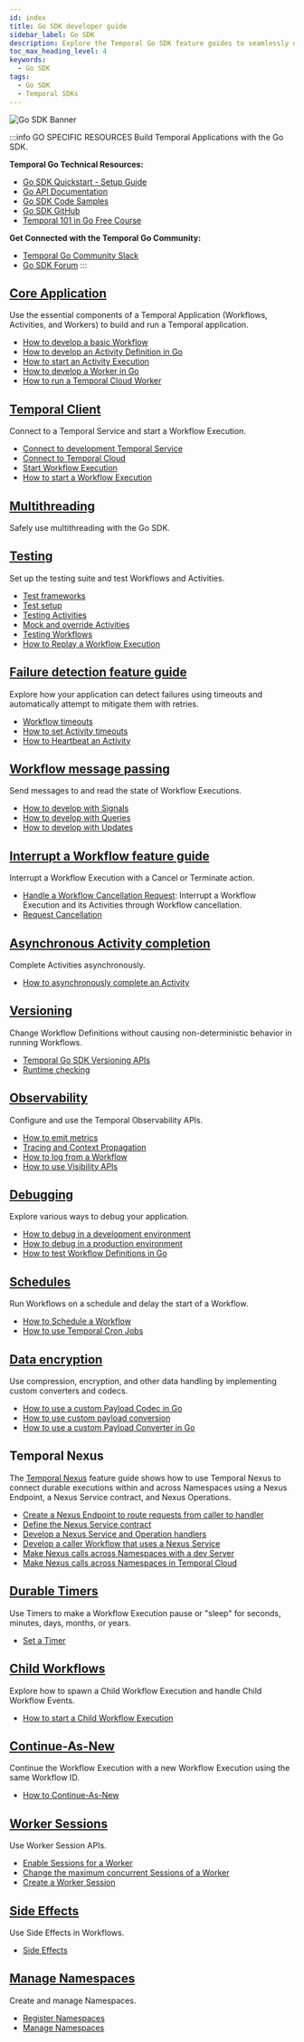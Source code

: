 ```yaml
---
id: index
title: Go SDK developer guide
sidebar_label: Go SDK
description: Explore the Temporal Go SDK feature guides to seamlessly develop and manage Temporal Applications with core components, Temporal Client connections, testing, debugging, versioning, and more.
toc_max_heading_level: 4
keywords:
  - Go SDK
tags:
  - Go SDK
  - Temporal SDKs
---
```



![Go SDK Banner](/img/assets/banner-go-temporal.png)

:::info GO SPECIFIC RESOURCES
Build Temporal Applications with the Go SDK.

**Temporal Go Technical Resources:**

- [Go SDK Quickstart - Setup Guide](https://docs.temporal.io/develop/go/set-up-your-local-go)
- [Go API Documentation](https://pkg.go.dev/go.temporal.io/sdk)
- [Go SDK Code Samples](https://github.com/temporalio/samples-go)
- [Go SDK GitHub](https://github.com/temporalio/sdk-go)
- [Temporal 101 in Go Free Course](https://learn.temporal.io/courses/temporal_101/go/)

**Get Connected with the Temporal Go Community:**

- [Temporal Go Community Slack](https://temporalio.slack.com/archives/CTDTU3J4T)
- [Go SDK Forum](https://community.temporal.io/tag/go-sdk)
  :::

## [Core Application](/develop/go/core-application)

Use the essential components of a Temporal Application (Workflows, Activities, and Workers) to build and run a Temporal application.

- [How to develop a basic Workflow](/develop/go/core-application#develop-workflows)
- [How to develop an Activity Definition in Go](/develop/go/core-application#activity-definition)
- [How to start an Activity Execution](/develop/go/core-application#activity-execution)
- [How to develop a Worker in Go](/develop/go/core-application#develop-worker)
- [How to run a Temporal Cloud Worker](/develop/go/core-application#run-a-temporal-cloud-worker)

## [Temporal Client](/develop/go/temporal-client)

Connect to a Temporal Service and start a Workflow Execution.

- [Connect to development Temporal Service](/develop/go/temporal-client#connect-to-development-service)
- [Connect to Temporal Cloud](/develop/go/temporal-client#connect-to-temporal-cloud)
- [Start Workflow Execution](/develop/go/temporal-client#start-workflow-execution)
- [How to start a Workflow Execution](/develop/go/temporal-client#start-workflow-execution)

## [Multithreading](/develop/go/go-sdk-multithreading)

Safely use multithreading with the Go SDK.

## [Testing](/develop/go/testing-suite)

Set up the testing suite and test Workflows and Activities.

- [Test frameworks](/develop/go/testing-suite#test-frameworks)
- [Test setup](/develop/go/testing-suite#test-setup)
- [Testing Activities](/develop/go/testing-suite#test-activities)
- [Mock and override Activities](/develop/go/testing-suite#mock-and-override-activities)
- [Testing Workflows](/develop/go/testing-suite#test-workflows)
- [How to Replay a Workflow Execution](/develop/go/testing-suite#replay)

## [Failure detection feature guide](/develop/go/failure-detection)

Explore how your application can detect failures using timeouts and automatically attempt to mitigate them with retries.

- [Workflow timeouts](/develop/go/failure-detection#workflow-timeouts)
- [How to set Activity timeouts](/develop/go/failure-detection#activity-timeouts)
- [How to Heartbeat an Activity](/develop/go/failure-detection#activity-heartbeats)

## [Workflow message passing](/develop/go/message-passing)

Send messages to and read the state of Workflow Executions.

- [How to develop with Signals](/develop/go/message-passing#signals)
- [How to develop with Queries](/develop/go/message-passing#queries)
- [How to develop with Updates](/develop/go/message-passing#updates)

## [Interrupt a Workflow feature guide](/develop/go/cancellation)

Interrupt a Workflow Execution with a Cancel or Terminate action.

- [Handle a Workflow Cancellation Request](/develop/go/cancellation#handle-cancellation-in-workflow): Interrupt a Workflow Execution and its Activities through Workflow cancellation.
- [Request Cancellation](/develop/go/cancellation#request-cancellation)

## [Asynchronous Activity completion](/develop/go/asynchronous-activity-completion)

Complete Activities asynchronously.

- [How to asynchronously complete an Activity](/develop/go/asynchronous-activity-completion)

## [Versioning](/develop/go/versioning)

Change Workflow Definitions without causing non-deterministic behavior in running Workflows.

- [Temporal Go SDK Versioning APIs](/develop/go/versioning#patching)
- [Runtime checking](/develop/go/versioning#runtime-checking)

## [Observability](/develop/go/observability)

Configure and use the Temporal Observability APIs.

- [How to emit metrics](/develop/go/observability#metrics)
- [Tracing and Context Propagation](/develop/go/observability#tracing-and-context-propogation)
- [How to log from a Workflow](/develop/go/observability#logging)
- [How to use Visibility APIs](/develop/go/observability#visibility)

## [Debugging](/develop/go/debugging)

Explore various ways to debug your application.

- [How to debug in a development environment](/develop/go/debugging#debug-in-a-development-environment)
- [How to debug in a production environment](/develop/go/debugging#debug-in-a-production-environment)
- [How to test Workflow Definitions in Go](/develop/go/debugging#testing-and-debugging)

## [Schedules](/develop/go/schedules)

Run Workflows on a schedule and delay the start of a Workflow.

- [How to Schedule a Workflow](/develop/go/schedules#schedule-a-workflow)
- [How to use Temporal Cron Jobs](/develop/go/schedules#temporal-cron-jobs)

## [Data encryption](/develop/go/converters-and-encryption)

Use compression, encryption, and other data handling by implementing custom converters and codecs.

- [How to use a custom Payload Codec in Go](/develop/go/converters-and-encryption#custom-payload-codec)
- [How to use custom payload conversion](/develop/go/converters-and-encryption#custom-payload-conversion)
- [How to use a custom Payload Converter in Go](/develop/go/converters-and-encryption#custom-payload-converter)

## Temporal Nexus

The [Temporal Nexus](/develop/go/nexus) feature guide shows how to use Temporal Nexus to connect durable executions within and across Namespaces using a Nexus Endpoint, a Nexus Service contract, and Nexus Operations.

- [Create a Nexus Endpoint to route requests from caller to handler](/develop/go/nexus#create-nexus-endpoint)
- [Define the Nexus Service contract](/develop/go/nexus#define-nexus-service-contract)
- [Develop a Nexus Service and Operation handlers](/develop/go/nexus#develop-nexus-service-operation-handlers)
- [Develop a caller Workflow that uses a Nexus Service](/develop/go/nexus#develop-caller-workflow-nexus-service)
- [Make Nexus calls across Namespaces with a dev Server](/develop/go/nexus#nexus-calls-across-namespaces-dev-server)
- [Make Nexus calls across Namespaces in Temporal Cloud](/develop/go/nexus#nexus-calls-across-namespaces-temporal-cloud)

## [Durable Timers](/develop/go/timers)

Use Timers to make a Workflow Execution pause or "sleep" for seconds, minutes, days, months, or years.

- [Set a Timer](/develop/go/timers)

## [Child Workflows](/develop/go/child-workflows)

Explore how to spawn a Child Workflow Execution and handle Child Workflow Events.

- [How to start a Child Workflow Execution](/develop/go/child-workflows#child-workflows)

## [Continue-As-New](/develop/go/continue-as-new)

Continue the Workflow Execution with a new Workflow Execution using the same Workflow ID.

- [How to Continue-As-New](/develop/go/continue-as-new)

## [Worker Sessions](/develop/go/sessions)

Use Worker Session APIs.

- [Enable Sessions for a Worker](/develop/go/sessions#enable-sessions)
- [Change the maximum concurrent Sessions of a Worker](/develop/go/sessions#max-concurrent-sessions)
- [Create a Worker Session](/develop/go/sessions#create-a-session)

## [Side Effects](/develop/go/side-effects)

Use Side Effects in Workflows.

- [Side Effects](/develop/go/side-effects)

## [Manage Namespaces](/develop/go/namespaces)

Create and manage Namespaces.

- [Register Namespaces](/develop/go/namespaces#register-namespace)
- [Manage Namespaces](/develop/go/namespaces#manage-namespaces)
